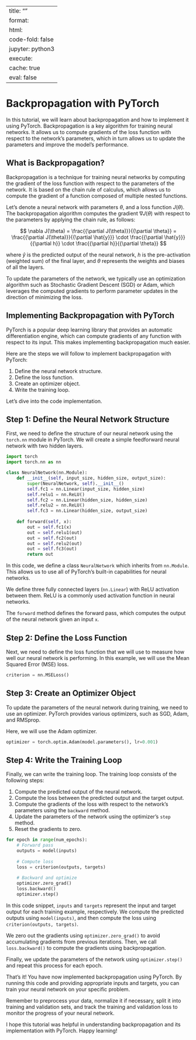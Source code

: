 
---
title: ""
format:
  html:
    code-fold: false
jupyter: python3
execute: 
  cache: true
eval: false
---


# Backpropagation with PyTorch

In this tutorial, we will learn about backpropagation and how to implement it using PyTorch. Backpropagation is a key algorithm for training neural networks. It allows us to compute gradients of the loss function with respect to the network's parameters, which in turn allows us to update the parameters and improve the model's performance.

## What is Backpropagation?

Backpropagation is a technique for training neural networks by computing the gradient of the loss function with respect to the parameters of the network. It is based on the chain rule of calculus, which allows us to compute the gradient of a function composed of multiple nested functions.

Let's denote a neural network with parameters $\theta$, and a loss function $J(\theta)$. The backpropagation algorithm computes the gradient $\nabla J(\theta)$ with respect to the parameters by applying the chain rule, as follows:

$$
\nabla J(\theta) = \frac{{\partial J(\theta)}}{{\partial \theta}} = \frac{{\partial J(\theta)}}{{\partial \hat{y}}} \cdot \frac{{\partial \hat{y}}}{{\partial h}} \cdot \frac{{\partial h}}{{\partial \theta}}
$$

where $\hat{y}$ is the predicted output of the neural network, $h$ is the pre-activation (weighted sum) of the final layer, and $\theta$ represents the weights and biases of all the layers.

To update the parameters of the network, we typically use an optimization algorithm such as Stochastic Gradient Descent (SGD) or Adam, which leverages the computed gradients to perform parameter updates in the direction of minimizing the loss.

## Implementing Backpropagation with PyTorch

PyTorch is a popular deep learning library that provides an automatic differentiation engine, which can compute gradients of any function with respect to its input. This makes implementing backpropagation much easier.

Here are the steps we will follow to implement backpropagation with PyTorch:

1. Define the neural network structure.
2. Define the loss function.
3. Create an optimizer object.
4. Write the training loop.

Let's dive into the code implementation.

## Step 1: Define the Neural Network Structure

First, we need to define the structure of our neural network using the `torch.nn` module in PyTorch. We will create a simple feedforward neural network with two hidden layers.

```python
import torch
import torch.nn as nn

class NeuralNetwork(nn.Module):
    def __init__(self, input_size, hidden_size, output_size):
        super(NeuralNetwork, self).__init__()
        self.fc1 = nn.Linear(input_size, hidden_size)
        self.relu1 = nn.ReLU()
        self.fc2 = nn.Linear(hidden_size, hidden_size)
        self.relu2 = nn.ReLU()
        self.fc3 = nn.Linear(hidden_size, output_size)
    
    def forward(self, x):
        out = self.fc1(x)
        out = self.relu1(out)
        out = self.fc2(out)
        out = self.relu2(out)
        out = self.fc3(out)
        return out
```

In this code, we define a class `NeuralNetwork` which inherits from `nn.Module`. This allows us to use all of PyTorch's built-in capabilities for neural networks.

We define three fully connected layers (`nn.Linear`) with ReLU activation between them. ReLU is a commonly used activation function in neural networks.

The `forward` method defines the forward pass, which computes the output of the neural network given an input `x`.

## Step 2: Define the Loss Function

Next, we need to define the loss function that we will use to measure how well our neural network is performing. In this example, we will use the Mean Squared Error (MSE) loss.

```python
criterion = nn.MSELoss()
```

## Step 3: Create an Optimizer Object

To update the parameters of the neural network during training, we need to use an optimizer. PyTorch provides various optimizers, such as SGD, Adam, and RMSprop.

Here, we will use the Adam optimizer.

```python
optimizer = torch.optim.Adam(model.parameters(), lr=0.001)
```

## Step 4: Write the Training Loop

Finally, we can write the training loop. The training loop consists of the following steps:

1. Compute the predicted output of the neural network.
2. Compute the loss between the predicted output and the target output.
3. Compute the gradients of the loss with respect to the network's parameters using the `backward` method.
4. Update the parameters of the network using the optimizer's `step` method.
5. Reset the gradients to zero.

```python
for epoch in range(num_epochs):
    # Forward pass
    outputs = model(inputs)
    
    # Compute loss
    loss = criterion(outputs, targets)
    
    # Backward and optimize
    optimizer.zero_grad()
    loss.backward()
    optimizer.step()
```

In this code snippet, `inputs` and `targets` represent the input and target output for each training example, respectively. We compute the predicted outputs using `model(inputs)`, and then compute the loss using `criterion(outputs, targets)`.

We zero out the gradients using `optimizer.zero_grad()` to avoid accumulating gradients from previous iterations. Then, we call `loss.backward()` to compute the gradients using backpropagation.

Finally, we update the parameters of the network using `optimizer.step()` and repeat this process for each epoch.

That's it! You have now implemented backpropagation using PyTorch. By running this code and providing appropriate inputs and targets, you can train your neural network on your specific problem.

Remember to preprocess your data, normalize it if necessary, split it into training and validation sets, and track the training and validation loss to monitor the progress of your neural network.

I hope this tutorial was helpful in understanding backpropagation and its implementation with PyTorch. Happy learning!